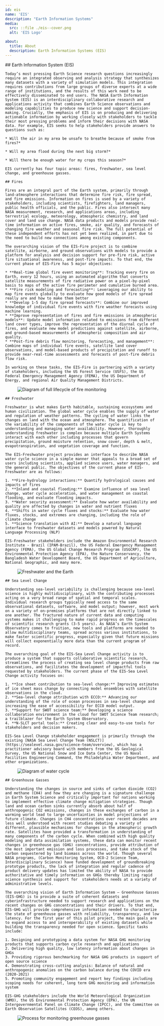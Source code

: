 ```yaml
---
id: eis
name: 'EIS'
description: "Earth Information Systems"
media:
  src: ::file ./eis--cover.png
  alt: 'EIS Logo'

about:
  title: About
  description: Earth Information Systems (EIS)
---
```

<Block>
  <Prose>
    ## Earth Information System (EIS)

    Today’s most pressing Earth Science research questions increasingly require an integrated observing and analysis strategy that synthesizes many datasets with a variety of simulation models. This integration requires contributions from large groups of diverse experts at a wide range of institutions, and the results of this work need to be effectively disseminated to end users. The NASA Earth Information System (EIS) is an interdisciplinary collaborative research and applications activity that combines Earth Science observations and modeling capabilities to produce new science and support decision-making. Crucially, the emphasis of EIS is on producing and delivering actionable information by working closely with stakeholders to tackle their most pressing problems and inform their decisions with NASA data. For example, EIS seeks to help stakeholders provide answers to questions such as:

    * Will the air in my area be unsafe to breathe because of smoke from fires?​*

    * Will my area flood during the next big storm?​*

    * Will there be enough water for my crops this season?​*

    EIS currently has four topic areas: fires, freshwater, sea level change, and greenhouse gasses.

    ## Fires

    Fires are an integral part of the Earth system, primarily through land-atmosphere interactions that determine fire risk, fire spread, and fire emissions. Information on fires is used by a variety of stakeholders, including scientists, firefighters, land managers, public health officials, and the public. Fires also intersect many NASA measurement, research, and applications areas, including terrestrial ecology, meteorology, atmospheric chemistry, and land cover and land use change. NASA data products and models provide real-time information on active fires, smoke, air quality, and forecasts of changing fire weather and seasonal fire risk. The full potential of these independent efforts has not yet been realized, in part due to the need to build new connections among existing components.

    The overarching vision of the EIS-Fire project is to combine satellite, airborne, and ground observations with models to provide a platform for analysis and decision support for pre-fire risk, active fire situational awareness, and post-fire impacts. To that end, the current phase of EIS-Fire has 5 major objectives:

    * **Real-time global fire event monitoring**: Tracking every fire on Earth, every 12 hours, using an automated algorithm that converts satellite measurements of fire radiative power on a pixel-by-pixel basis to maps of the active fire perimeter and cumulative burned area.
    * **Fire risk modeling and forecasting**: Leveraging our ability to map fire events globally to evaluate how good models of fire spread really are and how to make them better
    * **Develop 1-5 day fire spread forecasts**: Combine our improved knowledge of individual fire events with fire weather forecasts using machine learning.
    * **Improve representation of fires and fire emissions in atmospheric models**: Update model information related to emissions from different land cover types, improve the representation of the diurnal cycle of fires, and evaluate new model predictions against satellite, airborne, and ground-based measurements of atmospheric composition and air quality.
    * **Post-fire debris flow monitoring, forecasting, and management**: Combine maps of individual fire events, satellite land cover observations, and model-based products of precipitation and runoff to provide near-real-time assessments and forecasts of post-fire debris flow risk.

    In working on these tasks, the EIS-Fire is partnering with a variety of stakeholders, including the US Forest Service (USFS), the US Federal Emergency Management Agency (FEMA), the US Department of Energy, and regional Air Quality Management Districts.

  </Prose>
</Block>

<Block>
 <Figure>
  <Image
    src={new URL('./eis-fire-about.png', import.meta.url).href}
    alt="Diagram of full lifecycle of fire monitoring"
    />
  </Figure>
</Block>

<Block>
  <Prose>

    ## Freshwater

    Freshwater is what makes Earth habitable, sustaining ecosystems and human civilization. The global water cycle enables the supply of water and regulation of weather patterns. The cycling of water links the changes on land with the ocean and atmosphere. The quantification of the variability of the components of the water cycle is key to understanding and managing water availability. However, thoroughly understanding freshwater is complex because multiple Earth Systems interact with each other including processes that govern precipitation, ground moisture retention, snow cover, depth & melt, evapotranspiration, and vegetation coverage and function. 

    The EIS-Freshwater project provides an interface to describe NASA water cycle science in a simple manner that appeals to a broad set of users including scientists, applied science users, water managers, and the general public. The objectives of the current phase of EIS-Freshwater are as follows:

    1. **Fire-hydrology interactions:** Quantify hydrological causes and impacts of fires
    2. **Inland and coastal flooding:** Examine influence of sea level change, water cycle acceleration, and water management on coastal flooding, and evaluate flooding impacts.
    3. **Water security assessment:** Evaluate how water availability and quality are affected by changes in water and nutrient fluxes
    4. **Shifts in water cycle fluxes and stocks:** Evaluate how water fluxes, stocks, and extremes are changing, including the role of climate change
    5. **Science translation with AI:** Develop a natural language interface to freshwater datasets and models powered by Natural Language Processing (NLP)

    EIS-Freshwater stakeholders include the Amazon Environmental Research Institute - Brazil (IPAM-Brazil), the US Federal Emergency Management Agency (FEMA), the US Global Change Research Program (USGCRP), the US Environmental Protection Agency (EPA), the Nature Conservancy, the Bangladesh Water Development Board, the US Department of Agriculture, National Geographic, and many more.

  </Prose>
</Block>

<Block>
 <Figure>
  <Image
    src={new URL('./eis-freshwater-about.png', import.meta.url).href}
    alt="Freshwater and the Earth"
    />
  </Figure>
</Block>

<Block>
  <Prose>

    ## Sea Level Change

    Understanding sea-level variability is challenging because sea-level science is highly multidisciplinary, with the contributing processes acting on a very broad range of spatial and temporal scales. Individual research groups typically need access to the same observational datasets, software, and model output; however, most work on a variety of on-premises platforms that are not directly linked to one another. The fractured nature of current data and computing systems makes it challenging to make rapid progress on the timescales of scientific research grants (3-5 years). As NASA’s Earth System Observatory comes to fruition, new tools and platforms are needed to allow multidisciplinary teams, spread across various institutions, to make faster scientific progress, especially given that future missions will collect exponentially more data than the current program of record.

    The overarching goal of the EIS-Sea Level Change activity is to produce a system that supports collaborative scientific research, streamlines the process of creating sea level change products from raw observations, and facilitates the development of impactful tools requested by stakeholders. The current phase of the EIS-Sea Level Change activity focuses on:

    1. **Ice sheet contribution to sea-level change:** Improving estimates of ice sheet mass change by connecting model ensembles with satellite observations in the cloud.
    2. **Sea-level change attribution with ECCO:** Advancing our understanding of the role of ocean processes in sea-level change and increasing the ease of accessibility for ECCO model output.
    3. **Support for SWOT science team:** Developing a science collaboration environment in the cloud for SWOT Science Team research; a trailblazer for the Earth System Observatory.
    4. **N-SLCT portal tools:** Creating clear and easy-to-use tools for stakeholders and decision makers.

    EIS-Sea Level Change stakeholder engagement is primarily through the existing [NASA Sea Level Change Team (NSLCT)](https://sealevel.nasa.gov/science-team/overview), which has a practitioner advisory board with members from the US Geological Survey, the US National Snow and Ice Data Center, the US Naval Facilities Engineering Command, the Philadelphia Water Department, and other organizations.
  </Prose>
</Block>

<Block>
 <Figure>
  <Image
    src={new URL('./eis-sea-level-about.png', import.meta.url).href}
    alt="Diagram of water cycle"
    />
  </Figure>
</Block>

<Block>
  <Prose>

    ## Greenhouse Gasses

    Understanding the changes in source and sinks of carbon dioxide (CO2) and methane (CH4) and how they are changing is a signature challenge in Earth System Science and critically important for nations working to implement effective climate change mitigation strategies. Though land and ocean carbon sinks currently absorb about half of anthropogenic CO2 emissions, changes in these exchanges of carbon in a warming world lead to large uncertainties in model projections of future climate. Changes in CH4 concentrations over recent decades are less well understood with recent studies debating a variety of different, plausible mechanisms for changes in the atmospheric growth rate. Satellites have provided a transformation in understanding of many components of the carbon cycle. When combined with high quality modeling and data assimilation systems, these data can monitor recent changes in greenhouse gas (GHG) concentrations, provide attribution of the most important emission and loss processes, and take stock of the carbon sequestered by land biomass across the world. Though several NASA programs, (Carbon Monitoring System, OCO-2 Science Team, Interdisciplinary Science) have funded development of groundbreaking prototype products, the lack of integration and regular cadence of product delivery updates has limited the ability of NASA to provide authoritative and timely information on GHGs thereby limiting rapid science synthesis and support for  stakeholders needs at a variety of administrative levels. 

    The overarching vision of Earth Information System – Greenhouse Gasses (EIS-GHG) is to provide a suite of coherent datasets and cyberinfrastructure needed to support research and applications on the recent changes on GHG concentrations and their drivers. To that end, EIS-GHG will provide comprehensive information needed to characterize the state of greenhouse gasses with reliability, transparency, and low latency. For the first year of this pilot project, the main goals are to expand access to and interoperability of existing datasets while building the transparency needed for open science. Specific tasks include:

    1. Designing and prototyping a data system for NASA GHG monitoring products that supports carbon cycle research and applications
    2. Delivering high quality, low latency information about changes in GHGs 
    3. Providing rigorous benchmarking for NASA GHG products in support of open source science
    4. Demonstrating cross-cutting analysis: Balance of natural and anthropogenic anomalies on the carbon balance during the COVID era  (2020-2021)
    5. Promoting community engagement and report key findings including scoping needs for coherent, long term GHG monitoring and information system

    EIS-GHG stakeholders include the World Meteorological Organization (WMO), the US Environmental Protection Agency (EPA), the UN Intergovernmental Panel on Climate Change (IPCC), and the Committee on Earth Observation Satellites (CEOS), among others.

  </Prose>
</Block>

<Block>
 <Figure>
  <Image
    src={new URL('./eis-ghg-about.png', import.meta.url).href}
    alt="Process for monitoring greenhouse gasses"
    />
  </Figure>
</Block>

